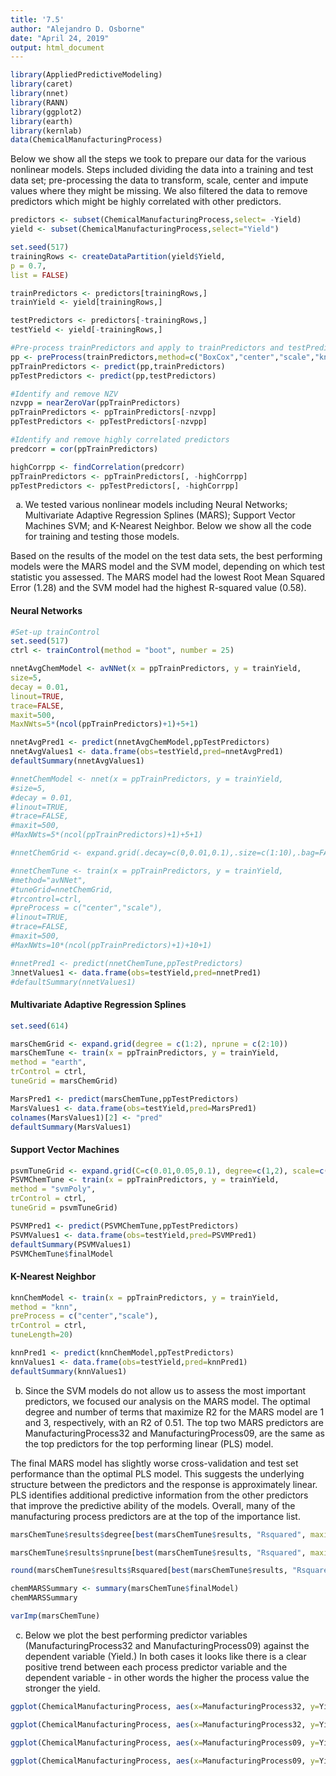 ---
title: '7.5'
author: "Alejandro D. Osborne"
date: "April 24, 2019"
output: html_document
---
```{r}
library(AppliedPredictiveModeling)
library(caret)
library(nnet)
library(RANN)
library(ggplot2)
library(earth)
library(kernlab)
data(ChemicalManufacturingProcess)
```

Below we show all the steps we took to prepare our data for the various nonlinear models.  Steps included dividing the data into a training and test data set; pre-processing the data to transform, scale, center and impute values where they might be missing.  We also filtered the data to remove predictors which might be highly correlated with other predictors.  

```{r}
predictors <- subset(ChemicalManufacturingProcess,select= -Yield)
yield <- subset(ChemicalManufacturingProcess,select="Yield")
```

```{r}
set.seed(517)
trainingRows <- createDataPartition(yield$Yield,
p = 0.7,
list = FALSE)
```

```{r}
trainPredictors <- predictors[trainingRows,]
trainYield <- yield[trainingRows,]
```

```{r}
testPredictors <- predictors[-trainingRows,]
testYield <- yield[-trainingRows,]
```

```{r}
#Pre-process trainPredictors and apply to trainPredictors and testPredictors
pp <- preProcess(trainPredictors,method=c("BoxCox","center","scale","knnImpute"))
ppTrainPredictors <- predict(pp,trainPredictors)
ppTestPredictors <- predict(pp,testPredictors)
```

```{r}
#Identify and remove NZV
nzvpp = nearZeroVar(ppTrainPredictors)
ppTrainPredictors <- ppTrainPredictors[-nzvpp]
ppTestPredictors <- ppTestPredictors[-nzvpp]
```

```{r}
#Identify and remove highly correlated predictors
predcorr = cor(ppTrainPredictors)
```

```{r}
highCorrpp <- findCorrelation(predcorr)
ppTrainPredictors <- ppTrainPredictors[, -highCorrpp]
ppTestPredictors <- ppTestPredictors[, -highCorrpp]
```


a) We tested various nonlinear models including Neural Networks; Multivariate Adaptive Regression Splines (MARS); Support Vector Machines SVM; and K-Nearest Neighbor. Below we show all the code for training and testing those models.  

Based on the results of the model on the test data sets, the best performing models were the MARS model and the SVM model, depending on which test statistic you assessed. The MARS model had the lowest Root Mean Squared Error (1.28) and the SVM model had the highest R-squared value (0.58).  

#### Neural Networks  

```{r}
#Set-up trainControl
set.seed(517)
ctrl <- trainControl(method = "boot", number = 25)
```

```{r}
nnetAvgChemModel <- avNNet(x = ppTrainPredictors, y = trainYield,
size=5,
decay = 0.01,
linout=TRUE,
trace=FALSE,
maxit=500,
MaxNWts=5*(ncol(ppTrainPredictors)+1)+5+1)

nnetAvgPred1 <- predict(nnetAvgChemModel,ppTestPredictors)
nnetAvgValues1 <- data.frame(obs=testYield,pred=nnetAvgPred1)
defaultSummary(nnetAvgValues1)

#nnetChemModel <- nnet(x = ppTrainPredictors, y = trainYield,
#size=5,
#decay = 0.01,
#linout=TRUE,
#trace=FALSE,
#maxit=500,
#MaxNWts=5*(ncol(ppTrainPredictors)+1)+5+1)

#nnetChemGrid <- expand.grid(.decay=c(0,0.01,0.1),.size=c(1:10),.bag=FALSE)

#nnetChemTune <- train(x = ppTrainPredictors, y = trainYield,
#method="avNNet",
#tuneGrid=nnetChemGrid,
#trcontrol=ctrl,
#preProcess = c("center","scale"),
#linout=TRUE,
#trace=FALSE,
#maxit=500,
#MaxNWts=10*(ncol(ppTrainPredictors)+1)+10+1)

#nnetPred1 <- predict(nnetChemTune,ppTestPredictors)
3nnetValues1 <- data.frame(obs=testYield,pred=nnetPred1)
#defaultSummary(nnetValues1)

```

#### Multivariate Adaptive Regression Splines  

```{r}
set.seed(614)

marsChemGrid <- expand.grid(degree = c(1:2), nprune = c(2:10))
marsChemTune <- train(x = ppTrainPredictors, y = trainYield,
method = "earth",
trControl = ctrl,
tuneGrid = marsChemGrid)

MarsPred1 <- predict(marsChemTune,ppTestPredictors)
MarsValues1 <- data.frame(obs=testYield,pred=MarsPred1)
colnames(MarsValues1)[2] <- "pred"
defaultSummary(MarsValues1)

```

#### Support Vector Machines  

```{r}
psvmTuneGrid <- expand.grid(C=c(0.01,0.05,0.1), degree=c(1,2), scale=c(0.25,0.5,1))
PSVMChemTune <- train(x = ppTrainPredictors, y = trainYield,
method = "svmPoly",
trControl = ctrl,
tuneGrid = psvmTuneGrid)

PSVMPred1 <- predict(PSVMChemTune,ppTestPredictors)
PSVMValues1 <- data.frame(obs=testYield,pred=PSVMPred1)
defaultSummary(PSVMValues1)
PSVMChemTune$finalModel

```

#### K-Nearest Neighbor  

```{r}
knnChemModel <- train(x = ppTrainPredictors, y = trainYield,
method = "knn",
preProcess = c("center","scale"),
trControl = ctrl,
tuneLength=20)

knnPred1 <- predict(knnChemModel,ppTestPredictors)
knnValues1 <- data.frame(obs=testYield,pred=knnPred1)
defaultSummary(knnValues1)

```

(b) Since the SVM models do not allow us to assess the most important predictors, we focused our analysis on the MARS model. The optimal degree and number of terms that maximize R2 for the MARS model are 1 and 3, respectively, with an R2 of 0.51.  The top two MARS predictors are ManufacturingProcess32 and ManufacturingProcess09, are the same as the top predictors for the top performing linear (PLS) model.  

The final MARS model has slightly worse cross-validation and test set performance than the optimal PLS model. This suggests the underlying structure between the predictors and the response is approximately linear.  PLS identifies additional predictive information from the other predictors that improve the predictive ability of the models.  Overall, many of the manufacturing process predictors are at the top of the importance list.  

```{r}
marsChemTune$results$degree[best(marsChemTune$results, "Rsquared", maximize = TRUE)]
```

```{r}
marsChemTune$results$nprune[best(marsChemTune$results, "Rsquared", maximize = TRUE)]
```

```{r}
round(marsChemTune$results$Rsquared[best(marsChemTune$results, "Rsquared", maximize = TRUE)],2)
```

```{r}
chemMARSSummary <- summary(marsChemTune$finalModel)
chemMARSSummary
```

```{r}
varImp(marsChemTune)
```

c) Below we plot the best performing predictor variables (ManufacturingProcess32 and ManufacturingProcess09) against the dependent variable (Yield.) In both cases it looks like there is a clear positive trend between each process predictor variable and the dependent variable - in other words the higher the process value the stronger the yield.  

```{r}

ggplot(ChemicalManufacturingProcess, aes(x=ManufacturingProcess32, y=Yield)) +  geom_point(shape=1) + geom_smooth(se=TRUE)

ggplot(ChemicalManufacturingProcess, aes(x=ManufacturingProcess32, y=Yield)) +  geom_point(shape=1) + geom_smooth(method = lm, se=TRUE)

```
```{r}

ggplot(ChemicalManufacturingProcess, aes(x=ManufacturingProcess09, y=Yield)) +  geom_point(shape=1) + geom_smooth(se=TRUE)

ggplot(ChemicalManufacturingProcess, aes(x=ManufacturingProcess09, y=Yield)) +  geom_point(shape=1) + geom_smooth(method = lm, se=TRUE)

```
